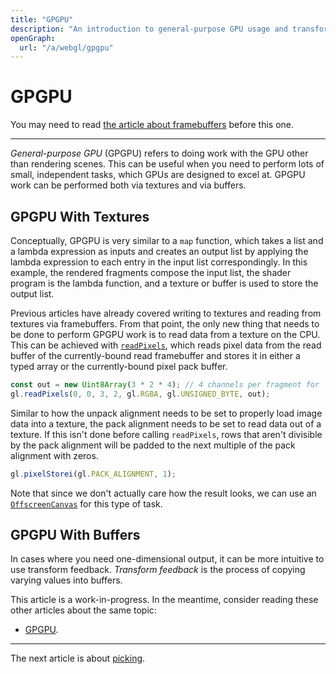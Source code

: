 ```yaml
---
title: "GPGPU"
description: "An introduction to general-purpose GPU usage and transform feedback in WebGL."
openGraph:
  url: "/a/webgl/gpgpu"
---
```


# GPGPU

You may need to read [the article about framebuffers](/a/webgl/framebuffers) before this one.

---

_General-purpose GPU_ (GPGPU) refers to doing work with the GPU other than rendering scenes. This can be useful when you need to perform lots of small, independent tasks, which GPUs are designed to excel at. GPGPU work can be performed both via textures and via buffers.

## GPGPU With Textures

Conceptually, GPGPU is very similar to a `map` function, which takes a list and a lambda expression as inputs and creates an output list by applying the lambda expression to each entry in the input list correspondingly. In this example, the rendered fragments compose the input list, the shader program is the lambda function, and a texture or buffer is used to store the output list.

Previous articles have already covered writing to textures and reading from textures via framebuffers. From that point, the only new thing that needs to be done to perform GPGPU work is to read data from a texture on the CPU. This can be achieved with [`readPixels`](https://developer.mozilla.org/en-US/docs/Web/API/WebGLRenderingContext/readPixels), which reads pixel data from the read buffer of the currently-bound read framebuffer and stores it in either a typed array or the currently-bound pixel pack buffer.

```js
const out = new Uint8Array(3 * 2 * 4); // 4 channels per fragment for `RGBA`.
gl.readPixels(0, 0, 3, 2, gl.RGBA, gl.UNSIGNED_BYTE, out);
```

Similar to how the unpack alignment needs to be set to properly load image data into a texture, the pack alignment needs to be set to read data out of a texture. If this isn't done before calling `readPixels`, rows that aren't divisible by the pack alignment will be padded to the next multiple of the pack alignment with zeros.

```js
gl.pixelStorei(gl.PACK_ALIGNMENT, 1);
```

Note that since we don't actually care how the result looks, we can use an [`OffscreenCanvas`](https://developer.mozilla.org/en-US/docs/Web/API/OffscreenCanvas) for this type of task.

## GPGPU With Buffers

In cases where you need one-dimensional output, it can be more intuitive to use transform feedback. _Transform feedback_ is the process of copying varying values into buffers.

This article is a work-in-progress. In the meantime, consider reading these other articles about the same topic:

- [GPGPU](https://webgl2fundamentals.org/webgl/lessons/webgl-gpgpu.html).

---

The next article is about [picking](/a/webgl/picking).
